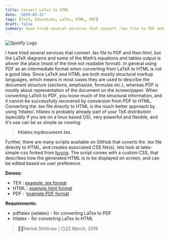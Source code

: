 ```yaml
---
title: Convert LaTex to HTML
date: '2019-03-22'
tags: [Tech, Education, LaTex, HTML, PDF]
draft: false
summary: have tried several services that convert .tex file to PDF and then html, but the LaTeX diagrams and some of the Math’s equations and tables output is allover the place...
---
```


<img className="inline rounded-lg" src="/static/images/Blog/blog_post_3.jpg" alt="Spotify Logo" />

I have tried several services that convert .tex file to PDF and then html, but the LaTeX diagrams and some of the Math’s equations and tables output is allover the place (most of the time not readable format). In general using PDF as an intermediate format when converting from LaTeX to HTML is not a good idea. Since LaTeX and HTML are both mostly structural markup languages, which means in most cases they are used to describe the document structure (sections, emphasize, formulas etc.), whereas PDF is mostly about representation of the document on the screen/paper. When converting LaTeX to PDF, you loose much of the structural information, and it cannot be successfully recovered by conversion from PDF to HTML. Converting the .tex file directly to HTML is the much better approach by using ‘htlatex’. htlatex is probably already part of your TeX distribution (specially if you are on a linux based OS), very powerful and flexible, and it's use can be as simple as running:

> **htlatex mydocument.tex.**

Further, there are many scripts available on GitHub that coverts the .tex file directly to HTML, and creates associated CSS file(s). lets look at latex-simple-css forked from [huyng](https://github.com/focus85/latex-simple-css). The script comes with a custom CSS, that describes how the generated HTML is to be displayed on screen, and can be edited based on user preference.

**Demos:**

- TEX : [example .tex format](https://www.hshiferaw.xyz/latex-simple-css/example.tex)
- HTML : [example html format](https://www.hshiferaw.xyz/latex-simple-css/example.html)
- PDF : '[example PDF format](https://www.hshiferaw.xyz/latex-simple-css/example.pdf)

**Requirements:**

- pdflatex (xelatex) - for converting LaTex to PDF
- htlatex - for converting LaTex to HTML

> 🧑‍💻Henok Shiferaw | ⏲️22 March, 2019
